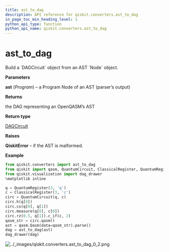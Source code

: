 ```yaml
---
title: ast_to_dag
description: API reference for qiskit.converters.ast_to_dag
in_page_toc_min_heading_level: 1
python_api_type: function
python_api_name: qiskit.converters.ast_to_dag
---
```


<span id="ast-to-dag" />

# ast\_to\_dag

<Function id="qiskit.converters.ast_to_dag" isDedicatedPage={true} github="https://github.com/qiskit/qiskit/tree/stable/0.14/qiskit/converters/ast_to_dag.py" signature="ast_to_dag(ast)">
  Build a `DAGCircuit` object from an AST `Node` object.

  **Parameters**

  **ast** (*Program*) – a Program Node of an AST (parser’s output)

  **Returns**

  the DAG representing an OpenQASM’s AST

  **Return type**

  [DAGCircuit](qiskit.dagcircuit.DAGCircuit "qiskit.dagcircuit.DAGCircuit")

  **Raises**

  **QiskitError** – if the AST is malformed.

  **Example**

  ```python
  from qiskit.converters import ast_to_dag
  from qiskit import qasm, QuantumCircuit, ClassicalRegister, QuantumRegister
  from qiskit.visualization import dag_drawer
  %matplotlib inline

  q = QuantumRegister(3, 'q')
  c = ClassicalRegister(3, 'c')
  circ = QuantumCircuit(q, c)
  circ.h(q[0])
  circ.cx(q[0], q[1])
  circ.measure(q[0], c[0])
  circ.rz(0.5, q[1]).c_if(c, 2)
  qasm_str = circ.qasm()
  ast = qasm.Qasm(data=qasm_str).parse()
  dag = ast_to_dag(ast)
  dag_drawer(dag)
  ```

  ![../\_images/qiskit.converters.ast\_to\_dag\_0\_2.png](/images/api/qiskit/0.19/qiskit.converters.ast_to_dag_0_2.png)
</Function>

